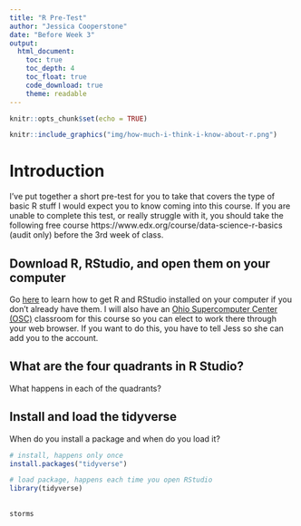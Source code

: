 ```yaml
---
title: "R Pre-Test"
author: "Jessica Cooperstone"
date: "Before Week 3"
output:
  html_document:
    toc: true
    toc_depth: 4
    toc_float: true
    code_download: true
    theme: readable
---
```


```r
knitr::opts_chunk$set(echo = TRUE)
```

```r
knitr::include_graphics("img/how-much-i-think-i-know-about-r.png")
```

# Introduction

I've put together a short pre-test for you to take that covers the type of basic R stuff I would expect you to know coming into this course. If you are unable to complete this test, or really struggle with it, you should take the following free course https://www.edx.org/course/data-science-r-basics (audit only) before the 3rd week of class.


## Download R, RStudio, and open them on your computer

Go [here](https://biodash.github.io/codeclub-setup/) to learn how to get R and RStudio installed on your computer if you don't already have them. I will also have an [Ohio Supercomputer Center (OSC)](https://ondemand.osc.edu/pun/sys/dashboard) classroom for this course so you can elect to work there through your web browser. If you want to do this, you have to tell Jess so she can add you to the account.


## What are the four quadrants in R Studio?
What happens in each of the quadrants?

## Install and load the tidyverse
When do you install a package and when do you load it?
```r
# install, happens only once
install.packages("tidyverse")
```

```r
# load package, happens each time you open RStudio
library(tidyverse)
```

## 
```r
storms
```



